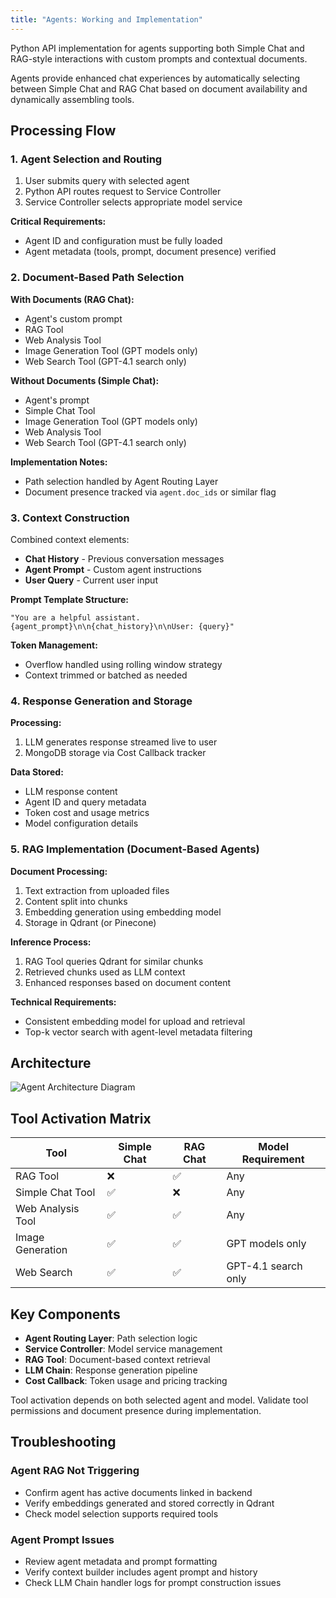 ```yaml
---
title: "Agents: Working and Implementation"
---
```


Python API implementation for agents supporting both Simple Chat and RAG-style interactions with custom prompts and contextual documents.

<Info>
Agents provide enhanced chat experiences by automatically selecting between Simple Chat and RAG Chat based on document availability and dynamically assembling tools.
</Info>

## Processing Flow

### 1. Agent Selection and Routing
1. User submits query with selected agent
2. Python API routes request to Service Controller
3. Service Controller selects appropriate model service

**Critical Requirements:**
- Agent ID and configuration must be fully loaded
- Agent metadata (tools, prompt, document presence) verified

### 2. Document-Based Path Selection

**With Documents (RAG Chat):**
- Agent's custom prompt
- RAG Tool
- Web Analysis Tool
- Image Generation Tool (GPT models only)
- Web Search Tool (GPT-4.1 search only)

**Without Documents (Simple Chat):**
- Agent's prompt
- Simple Chat Tool
- Image Generation Tool (GPT models only)
- Web Analysis Tool
- Web Search Tool (GPT-4.1 search only)

**Implementation Notes:**
- Path selection handled by Agent Routing Layer
- Document presence tracked via `agent.doc_ids` or similar flag

### 3. Context Construction

Combined context elements:
- **Chat History** - Previous conversation messages
- **Agent Prompt** - Custom agent instructions
- **User Query** - Current user input

**Prompt Template Structure:**
```
"You are a helpful assistant. {agent_prompt}\n\n{chat_history}\n\nUser: {query}"
```

**Token Management:**
- Overflow handled using rolling window strategy
- Context trimmed or batched as needed

### 4. Response Generation and Storage

**Processing:**
1. LLM generates response streamed live to user
2. MongoDB storage via Cost Callback tracker

**Data Stored:**
- LLM response content
- Agent ID and query metadata
- Token cost and usage metrics
- Model configuration details

### 5. RAG Implementation (Document-Based Agents)

**Document Processing:**
1. Text extraction from uploaded files
2. Content split into chunks
3. Embedding generation using embedding model
4. Storage in Qdrant (or Pinecone)

**Inference Process:**
1. RAG Tool queries Qdrant for similar chunks
2. Retrieved chunks used as LLM context
3. Enhanced responses based on document content

**Technical Requirements:**
- Consistent embedding model for upload and retrieval
- Top-k vector search with agent-level metadata filtering

## Architecture

<Frame caption="Agent Processing Architecture">
  <img
    src="https://weam.ai/app/uploads/2025/07/Agent.png"
    alt="Agent Architecture Diagram"
    style={{ height: '700px', objectFit: 'contain' }}
  />
</Frame>

## Tool Activation Matrix

| Tool | Simple Chat | RAG Chat | Model Requirement |
|------|-------------|----------|-------------------|
| RAG Tool | ❌ | ✅ | Any |
| Simple Chat Tool | ✅ | ❌ | Any |
| Web Analysis Tool | ✅ | ✅ | Any |
| Image Generation | ✅ | ✅ | GPT models only |
| Web Search | ✅ | ✅ | GPT-4.1 search only |

## Key Components

- **Agent Routing Layer**: Path selection logic
- **Service Controller**: Model service management
- **RAG Tool**: Document-based context retrieval
- **LLM Chain**: Response generation pipeline
- **Cost Callback**: Token usage and pricing tracking

<Note>
Tool activation depends on both selected agent and model. Validate tool permissions and document presence during implementation.
</Note>

## Troubleshooting

### Agent RAG Not Triggering
- Confirm agent has active documents linked in backend
- Verify embeddings generated and stored correctly in Qdrant
- Check model selection supports required tools

### Agent Prompt Issues
- Review agent metadata and prompt formatting
- Verify context builder includes agent prompt and history
- Check LLM Chain handler logs for prompt construction issues